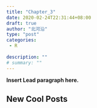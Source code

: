 ```yaml
---
title: "Chapter_3"
date: 2020-02-24T22:31:44+08:00
draft: true
author: "北河沿"
type: "post"
categories: 
 - R
 
description: ""
# summary: ""
---
```


**Insert Lead paragraph here.**

## New Cool Posts

